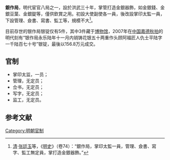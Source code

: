 '''銀作局'''，明代宦官八局之一，設於洪武三十年，掌管打造金銀器飾，如金銀錢、金銀豆葉、金銀錠等，僅供欽賞之用。初設大使副使各一員，後改設掌印太監一員，下設管理、僉書、寫書、監工等，規模不大<ref>[[清|清]]·[[张廷玉|张廷玉]]等，《[[明史|明史]]》（卷74）：“銀作局，掌印太監一員，管理、僉書、寫字、監工無定員，掌打造金銀器飾。”</ref>。

目前存世的银作局银锭仅有5件，其中3件藏于[[博物馆|博物馆]]，2007年在[[中国嘉德秋拍|中国嘉德秋拍]]的明代刻有“银作局永乐陆年十一月内销铸花银五十两重作头顾阿福匠人仇士平陆字一千陆百七十号”银锭，最後以156.8万元成交。

== 官制 ==
*掌印太监，一员；
*管理，无定员；
*佥书，无定员；
*写字，无定员；
*监工，无定员。

==参考文献==
{{reflist}}
{{China-hist-stub}}
{{二十四衙門}}
[[Category:明朝官制|Category:明朝官制]]